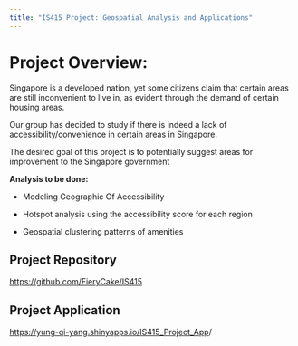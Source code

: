 ```yaml
---
title: "IS415 Project: Geospatial Analysis and Applications"
---
```


# **Project Overview:**

Singapore is a developed nation, yet some citizens claim that certain areas are still inconvenient to live in, as evident through the demand of certain housing areas.

Our group has decided to study if there is indeed a lack of accessibility/convenience in certain areas in Singapore.

The desired goal of this project is to potentially suggest areas for improvement to the Singapore government

**Analysis to be done:**

-   Modeling Geographic Of Accessibility

-   Hotspot analysis using the accessibility score for each region

-   Geospatial clustering patterns of amenities

## Project Repository

<https://github.com/FieryCake/IS415>

## Project Application

[https://yung-qi-yang.shinyapps.io/IS415_Project_App](https://yung-qi-yang.shinyapps.io/IS415_Project_App_V2/)/
